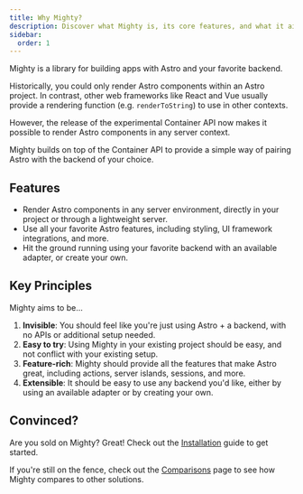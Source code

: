 ```yaml
---
title: Why Mighty?
description: Discover what Mighty is, its core features, and what it aims to be.
sidebar:
  order: 1
---
```


Mighty is a library for building apps with Astro and your favorite backend.

Historically, you could only render Astro components within an Astro project.
In contrast, other web frameworks like React and Vue usually provide a rendering function (e.g. `renderToString`) to use in other contexts.

However, the release of the experimental Container API now makes it possible to render Astro components in any server context.

Mighty builds on top of the Container API to provide a simple way of pairing Astro with the backend of your choice.

## Features

- Render Astro components in any server environment, directly in your project or through a lightweight server.
- Use all your favorite Astro features, including styling, UI framework integrations, and more.
- Hit the ground running using your favorite backend with an available adapter, or create your own.

## Key Principles

Mighty aims to be...

1. **Invisible**: You should feel like you're just using Astro + a backend, with no APIs or additional setup needed.
1. **Easy to try**: Using Mighty in your existing project should be easy, and not conflict with your existing setup.
1. **Feature-rich**: Mighty should provide all the features that make Astro great, including actions, server islands, sessions, and more.
1. **Extensible**: It should be easy to use any backend you'd like, either by using an available adapter or by creating your own.

## Convinced?

Are you sold on Mighty? Great! Check out the [Installation](/guides/hello-world/installation) guide to get started.

If you're still on the fence, check out the [Comparisons](/guides/hello-world/comparisons) page to see how Mighty compares to other solutions.
